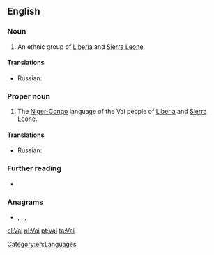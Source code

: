 {{also|vai|vaî|văi|vải|va'i}}
==English==
{{wikipedia}}

===Noun===
{{en-plural noun}}

# An ethnic group of [[Liberia]] and [[Sierra Leone]].

====Translations====
{{trans-top|ethnic group}}
* Russian: {{t|ru|ваи|tr=}}
{{trans-mid}}
{{trans-bottom}}

===Proper noun===
{{en-proper noun}}

# The [[Niger-Congo]] language of the Vai people of [[Liberia]] and [[Sierra Leone]].

====Translations====
{{trans-top|language}}
* Russian: {{t|ru|ваи|m|tr=}}
{{trans-mid}}
{{trans-bottom}}

===Further reading===
* {{ethnologue|code=vai}}

===Anagrams===
* {{l|en|IVA}}, {{l|en|Iva}}, {{l|en|via}}, {{l|en|viâ}}

[[Category:en:Languages]]

[[el:Vai]]
[[nl:Vai]]
[[pt:Vai]]
[[ta:Vai]]